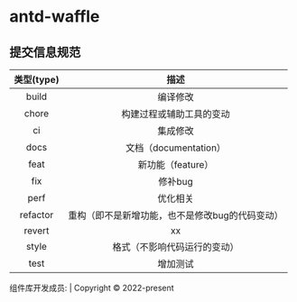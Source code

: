 
<Meta title="提交规范" />

<style>{`
  .title {
    text-align: center;
  }
  .footer {
    position:absolute;
    bottom:20px;
    text-align: center;
    font-size: 12px;
  }
`}</style>

<h1 className="title">antd-waffle</h1>

## 提交信息规范


|类型(type) | 描述|
| :----:| :----: |
|build | 编译修改|
|chore | 构建过程或辅助工具的变动 |
|ci | 集成修改|
|docs| 文档（documentation）|
|feat| 新功能（feature）|
|fix| 修补bug |
|perf| 优化相关|
|refactor| 重构（即不是新增功能，也不是修改bug的代码变动）|
|revert| xx|
|style| 格式（不影响代码运行的变动）|
|test | 增加测试 |

<div class="footer">组件库开发成员: | Copyright © 2022-present</div>
